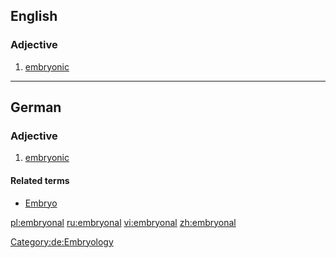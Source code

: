 ==English==

===Adjective===
{{en-adj|-}}

# [[embryonic]]

----

==German==

===Adjective===
{{de-adj|-}}

# [[embryonic]]

====Related terms====
*[[Embryo]]

[[Category:de:Embryology]]

[[pl:embryonal]]
[[ru:embryonal]]
[[vi:embryonal]]
[[zh:embryonal]]